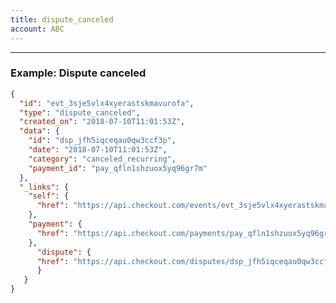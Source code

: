 ```yaml
---
title: dispute_canceled
account: ABC
---
```


---

### Example: Dispute canceled

```json
{
  "id": "evt_3sje5vlx4xyerastskmavurofa",
  "type": "dispute_canceled",
  "created_on": "2018-07-10T11:01:53Z",
  "data": {
    "id": "dsp_jfh5iqceqau0qw3ccf3p",
    "date": "2018-07-10T11:01:53Z",
    "category": "canceled_recurring",
    "payment_id": "pay_qfln1shzuox5yq96gr7m"
  },
  "_links": {
    "self": {
      "href": "https://api.checkout.com/events/evt_3sje5vlx4xyerastskmavurofa"
    },
    "payment": {
      "href": "https://api.checkout.com/payments/pay_qfln1shzuox5yq96gr7m"
    }, 
      "dispute": {
      "href": "https://api.checkout.com/disputes/dsp_jfh5iqceqau0qw3ccf3p"
      }
   }
}
```



